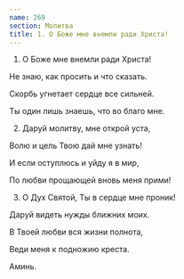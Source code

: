 ```yaml
---
name: 269
section: Молитва
title: 1. О Боже мне внемли ради Христа!
---
```

1. О Боже мне внемли ради Христа!

Не знаю, как просить и что сказать.

Скорбь угнетает сердце все сильней.

Ты один лишь знаешь, что во благо мне.


2. Даруй молитву, мне открой уста,

Волю и цель Твою дай мне узнать!

И если оступлюсь и уйду я в мир,

По любви прощающей вновь меня прими!


3. О Дух Святой, Ты в сердце мне проник!

Даруй видеть нужды ближних моих.

В Твоей любви вся жизни полнота,

Веди меня к подножию креста.

Аминь.